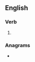 ==English==

===Verb===
{{head|en|verb form}}

# {{present participle of|en|cache|nocat=1}}

===Anagrams===
* {{anagrams|en|a=accghin|chacing}}